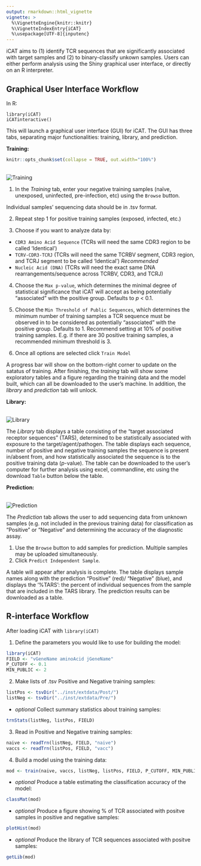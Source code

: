 ```yaml
---
output: rmarkdown::html_vignette
vignette: >
  %\VignetteEngine{knitr::knitr}
  %\VignetteIndexEntry{iCAT}
  %\usepackage[UTF-8]{inputenc}
---
```


iCAT aims to (1) identify TCR sequences that are significantly associated with target samples and (2) to binary-classify unkown samples. Users can either perform analysis using the Shiny graphical user interface, or directly on an R interpreter.


## Graphical User Interface Workflow

In R:
```
library(iCAT)
iCATinteractive()
```

This will launch a graphical user interface (GUI) for iCAT. The GUI has three tabs, separating major functionalities: training, library, and prediction.

**Training:**

```r
knitr::opts_chunk$set(collapse = TRUE, out.width="100%")
```

<br/>
![ ](https://github.com/BioHPC/iCAT/blob/master/man/figures/icat.png?raw=true "Training")
<br/>


1) In the _Training_ tab, enter your negative training samples (naïve, unexposed, uninfected, pre-infection, etc) using the `Browse` button.

Individual samples’ sequencing data should be in .tsv format.

2) Repeat step 1 for positive training samples (exposed, infected, etc.)

3) Choose if you want to analyze data by: 
- `CDR3 Amino Acid Sequence` (TCRs will need the same CDR3 region to be called ‘Identical’)
- `TCRV-CDR3-TCRJ` (TCRs will need the same TCRBV segment, CDR3 region, and TCRJ segment to be called ‘Identical’) *Recommended*
- `Nucleic Acid (DNA)` (TCRs will need the exact same DNA rearrangements/sequence across TCRBV, CDR3, and TCRJ)

4) Choose the `Max p-value`, which determines the minimal degree of statistical significance that iCAT will accept as being potentially "associated" with the positive group. Defaults to _p_ < 0.1.

5)	Choose the `Min Threshold of Public Sequences`, which determines the minimum number of training samples a TCR sequence must be observed in to be considered as potentially "associated" with the positive group. Defaults to 1. Recommend setting at 10% of positive training samples. E.g. if there are 30 positive training samples, a recommended minimum threshold is 3. 

6) Once all options are selected click `Train Model`

A progress bar will show on the bottom-right corner to update on the satatus of training. After finishing, the _training_ tab will show some exploratory tables and a figure regarding the training data and the model built, which can all be downloaded to the user's machine. In addition, the _library_ and _prediction_ tab will unlock.

**Library:**

<br/>
![ ](https://github.com/BioHPC/iCAT/blob/master/man/figures/lib-icat2.png?raw=true "Library")
<br/>

The _Library_ tab displays a table consisting of the "target associated receptor sequences" (TARS), determined to be statistically associated with exposure to the target/agent/pathogen. The table displays each sequence, number of positive and negative training samples the sequence is present in/absent from, and how statistically associated the sequence is to the positive training data (*p*-value). The table can be downloaded to the user's computer for further analysis using excel, commandline, etc using the download `Table` button below the table.

**Prediction:**

<br/>
![ ](https://github.com/BioHPC/iCAT/blob/master/man/figures/pred-icat.png?raw=true "Prediction")
<br/>

The _Prediction_ tab allows the user to add sequencing data from unknown samples (e.g. not included in the previous training data) for classification as "Positive" or "Negative" and determining the accuracy of the diagnostic assay.

1)	Use the `Browse` button to add samples for prediction. Multiple samples may be uploaded simultaneously.
2)	Click `Predict Independent Sample`.

A table will appear after analysis is complete. The table displays sample names along with the prediction "Positive" (red)/ "Negative" (blue), and displays the ‘%TARS’: the percent of individual sequences from the sample that are included in the TARS library. The prediction results can be downloaded as a table.


## R-interface Workflow

After loading iCAT with `library(iCAT)`

1) Define the parameters you would like to use for building the model:
```r
library(iCAT)
FIELD <- "vGeneName aminoAcid jGeneName"
P_CUTOFF <- 0.1
MIN_PUBLIC <- 2
```     

2) Make lists of .tsv Positive and Negative training samples:
```r
listPos <- tsvDir("../inst/extdata/Post/")
listNeg <- tsvDir("../inst/extdata/Pre/")
```     
 - _optional_ Collect summary statistics about training samples:
```r
trnStats(listNeg, listPos, FIELD)
```     

3) Read in Positive and Negative training samples:
```r
naive <- readTrn(listNeg, FIELD, "naive")
vaccs <- readTrn(listPos, FIELD, "vacc")       
```     

4) Build a model using the training data:
```r
mod <- train(naive, vaccs, listNeg, listPos, FIELD, P_CUTOFF, MIN_PUBLIC, NULL)
```            
 - _optional_ Produce a table estimating the classification accuracy of the model: 
```r
classMat(mod)
```     
 - _optional_ Produce a figure showing % of TCR associated with positve samples in positive and negative samples: 
```r
plotHist(mod)
```          
 - _optional_ Produce the library of TCR sequences associated with positve samples:
```r
getLib(mod) 
```
